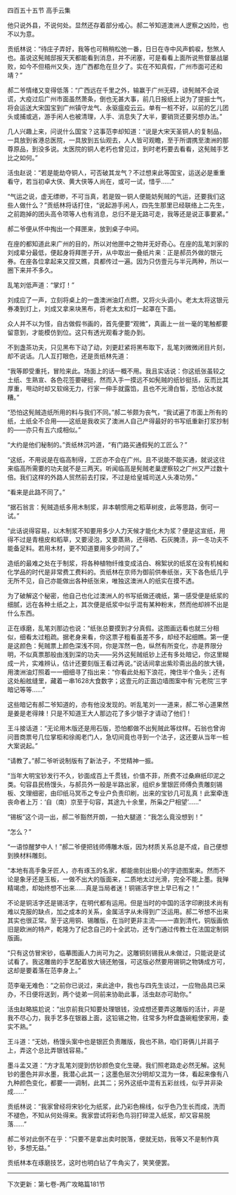 

四百五十五节 高手云集

他只说外县，不说何处。显然还存着部分戒心。郝二爷知道澳洲人逻察之凶险，也不以为意。

贡纸林说：“待庄子弄好，我等也可稍稍松弛一番，日日在寺中风声鹤唳，愁煞人也。虽说这髡贼邸报天天都能看到消息，并不闭塞，可是看看上面所说熊督屡战屡败，如今不但梧州又失，连广西都危在旦夕了。实在不知真假，广州市面可还和靖？”

郝二爷情绪又变得低落：“广西远在千里之外，输赢于广州无碍，谅髡贼不会说谎，大疫过后广州市面虽然萧条，倒也无甚大事，前几日报纸上说为了提振士气，将会运送大宋国宝到广州镇守龙气、永驱瘟疫云云。单有一桩不好，以前的乞儿团头或捕或逃，游手闲人也被清理，人手、消息失了大半，要销货还要另想办法。”

几人兴趣上来，问说什么国宝？这事范李却知道：“说是大宋天圣铜人的复制品，一具放到省港总医院，一具放到五仙观去，人人皆可观瞻，至于所谓携至澳洲的那尊原品，到没多说。太医院的铜人老朽也曾见过，到时老朽要去看看，这髡贼手艺比之如何。”

活虫赵说：“若是能劫夺铜人，可否破其龙气？不过想来此等国宝，运送必是重重看守，若当初卓大侠、黄大侠等人尚在，或可一试，惜乎……”

“气运之说，虚无缥缈，不可当真，若是毁一铜人便能妨髡贼的气运，还要我们这些人做什么？”贡纸林将话打住，“说起游手闲人，四先生那里已经联络上二先生，之前跑掉的团头高令项等人也有消息，总归不是无路可走，我等还是说正事要紧。”

郝二爷便从怀中掏出一个拜匣来，放到桌子中间。

在座的都知道此来广州的目的，所以对他匣中之物并无好奇心。在座的乱笔刘家的刘成辈分最低，便起身将拜匣子开，从中取出一叠纸片来：正是郝员外做的银元券。在座各位拿起来又捏又瞧，具都传过一遍。因为只仿壹元与半元两种，所以一圈下来并不多久。

乱笔刘低声道：“掌灯！”

刘成应了一声，立刻将桌上的一盏澳洲油灯点燃，又将火头调小。老太太将这银元券凑到灯上，刘成又拿来块黑布，将老太太和灯一起罩在下面。

众人并不以为怪，自古做假书画的，首先便要“观微”，真画上一丝一毫的笔触都要留意到，才能模仿到位。这只有透光观看才能办到。

不到盏茶功夫，只见黑布下动了动，刘更赶紧将黑布取下，乱笔刘微微闭目片刻，却不说话。几人互打眼色，还是贡纸林先道：

“我等即受重托，冒险来此。场面上的话一概不用。我且实话说：你这纸张虽较之土纸、生熟宣、各色花签要硬挺，然而入手一摸远不如髡贼的纸钞挺括，反而比其厚重，甩动时却又软绵无力，行家一伸手就露馅，且也不光滑白皙，恐怕沾水就糟。”

“恐怕这髡贼造纸所用的料与我们不同。”郝二爷颇为丧气，“我试遍了市面上所有的纸，土纸全不合用――这纸是我收买了澳洲人自己产得最好的书写纸重新打浆抄制的――亦只有五六成相似。”

“大约是他们秘制的。”贡纸林沉吟道，“有门路买通假髡的工匠么？”

“这纸，不用说是在临高制得，工匠亦不会在广州。且不说能不能买通，就说这往来临高所需要的功夫就不是三两天。听闻临高是髡贼老巢逻察较之广州又严过数十倍。我们这样的外路人贸然前去打探，不过是给皇城司送人头凑功劳。”

“看来是此路不同了。”

“据石翁言：髡贼造纸多用木制浆，非本朝惯用之稻草树皮，此等思路，倒可一试。”

“此话说得容易，以木制浆不知要用多少人力天候才能化木为浆？便是这宣纸，用得不过是青檀皮和稻草，又要浸泡，又要蒸熟，还得晒、石灰腌渍，非一冬功夫不能备足料。若用木材，更不知道要用多少时间了。”

造纸的最难之处在于制浆，将各种植物纤维变成洁白、棉絮状的纸浆在没有机械和化学品的时代是非常费工费料的。贡纸林在京师为御前供奉纸张，天下各色纸几乎无所不见，自己亦能做出各种纸张来，唯独这澳洲人的纸实在摸不透。

为了破解这个秘密，他自己也化过澳洲人的书写纸做还魂纸，第一感受便是纸浆的细腻，远在各种土纸之上，其次便是纸浆中似乎混有某种粉末，然而他却辨不出是什么东西。

正在琢磨，乱笔刘那边也说：“纸张总要摸到才分真假。这图画远看也就三分相似，细看太过粗疏。据老身来看，你这票子粗看虽差不多，却经不起细瞧。第一便是这颜色：髡贼票上颜色深浅不同，你是浑然一色，纵然有所变化，亦是界限分明，不似真票那般由浅到深的功夫――另外这髡贼纸钞上还有多处暗记，你这里糊成一片，实难辨认，估计还要刻版王看过再说。”说话间拿出紫珍斋出品的放大镜，用澳洲油灯照着一一细细寻了指出来：“你看此处船下浪花，掩住半个鱼头；还有这处船舷缝里，藏着一串1628大食数字；这壹元的正面边墙图案中有‘元老院’三字暗记等等……”

这些暗记有郝二爷知道的，亦有他没发现的。听乱笔刘一一道来，郝二爷心道果然是姜是老得辣！只是不知道王大人那边花了多少银子才请动了他们！

王斗接话道：“无论用木版还是用石版，恐怕都做不出髡贼此等纹样。石翁也曾询问晋商票号几位掌柜和徐阁老门人，急切间竟也寻到一个法子，这还要从当年一桩大案说起。”

“请教了。”郝二爷听说制版有了新法子，不觉精神一振。

“当年大明宝钞发行不久，钞面成百上千贯钱，价值不菲，所费不过桑麻纸印泥之类。句容县民杨馒头，与郝员外一般是半路出家，组织乡里银匠师傅负责雕刻锡板、文理细密，由印纸马冥币之专业户负责印刷，出来的宝钞几可乱真！此案牵连丧命者上万：‘自（南）京至于句容，其途九十余里，所枭之尸相望’……”

“锡板”这个词一出，郝二爷豁然开朗，一拍大腿道：“我怎么竟没想到！”

“怎么？”

“一语惊醒梦中人！”郝二爷便把钱师傅雕木版，因为材质关系总是不成，自己便想到换材料雕刻。

“本地有高手象牙匠人，亦有琢玉的名家，都能凿刻出极小的字迹图案来。然而不论是象牙还是玉板，一做不出大的版面来，二质地太过光滑，完全不能上墨。我殚精竭虑，却始终想不出来……真是当局者迷！铜锡活字世上早已有之！”

不论是铜活字还是锡活字，在明代都有运用。但是当时的中国的活字印刷技术尚有难以克服的缺点，加之成本的关系，金属活字从未得到广泛运用。郝二爷想不出来其实也很正常。至于这用铜、锡雕版，在当时更非主流――一直到清代，铜版画依旧是欧洲的特产，乾隆为了纪念自己的十全武功，还专门通过传教士在法国定制铜版画。

“只有这仿冒宋钞，临摹图画人力尚可为之。这雕铜刻锡我从未做过，只能说是试试看了。我这雕凿的手艺配着放大镜还勉强，可这版必然要用锡铜之物铸成方可，这却是要着落在范李身上。”

范李毫无难色：“之前你已说过，来此途中，我也与四先生谈过，一应物品具已采办，不日便将送到，两个徒弟一同前来协助此事，活虫赵亦可助你。”

活虫赵略尴尬说：“出京前我只知要处理银钱，没成想还要弄这雕版的活计，非是我不尽心力，我手艺多在银器上面，这铅锡之物，往常多为杯盘盏碗粗使家用，委实不熟。”

王斗道：“无妨，杨馒头案中也是银匠负责雕版，我也不熟，咱们哥俩儿并肩子上，弄这个总比弄银钱容易。”

墨斗孟又道：“方才乱笔刘提到仿钞颜色变化生硬。我们照老路走必然无解。这髡钞的墨色并非水墨，我潜心此其一；这墨色层次分明却又混为一体，看起来像有八九种颜色变化，都要一一调制，此其二；另外这纸中混有五彩丝线，似乎并非染成……”

贡纸林说：“我家曾经将宋钞化为纸浆，此乃彩色棉线，似乎色乃生长而成，洗而不褪色，不知从何处得来。我家尝试将彩色鸟羽打碎混入纸浆，却又容易脱落……”

郝二爷对此倒不在乎：“只要不是拿出卖时脱落，便就无妨，我等又不是制作真钞，多想无益。”

贡纸林本在琢磨技艺，这时也明白钻了牛角尖了，笑笑便罢。

----------------------------------------------------------

下次更新：第七卷-两广攻略篇181节

